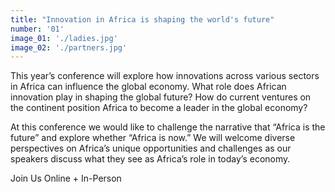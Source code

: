 ```yaml
---
title: "Innovation in Africa is shaping the world's future"
number: '01'
image_01: './ladies.jpg'
image_02: './partners.jpg'
---
```



This year’s conference will explore how innovations across various sectors in Africa can influence the global economy.
What role does African innovation play in shaping the global future?
How do current ventures on the continent position Africa to become a leader in the global economy?

At this conference we would like to challenge the narrative that “Africa is the future” and explore whether “Africa is now.” We will welcome diverse perspectives on Africa’s
unique opportunities and challenges as our speakers discuss what they see as Africa’s role in today’s economy.

<StyledLink to="/attend">Join Us Online + In-Person</StyledLink>
